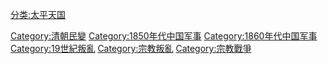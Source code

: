 [[分类:太平天国|分类:太平天国]]
[[Category:清朝民變|Category:清朝民變]]
[[Category:1850年代中国军事|Category:1850年代中国军事]]
[[Category:1860年代中国军事|Category:1860年代中国军事]]
[[Category:19世紀叛亂|Category:19世紀叛亂]]
[[Category:宗教叛亂|Category:宗教叛亂]]
[[Category:宗教戰爭|Category:宗教戰爭]]